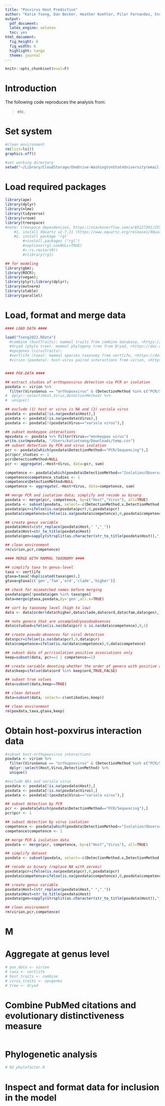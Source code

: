 ```yaml
---
title: "Posvirus Host Prediction"
author: "Katie Tseng, Dan Becker, Heather Koehler, Pilar Fernandez, Stephanie Seifert"
output:
  pdf_document:
  latex_engine: xelatex
  toc: yes
html_document:
  fig_height: 6
  fig_width: 6
  highlight: tango
  theme: journal
---
```


```r
knitr::opts_chunk$set(eval=F)
```

# Introduction

The following code reproduces the analysis from:

> etc.

# Set system

```r

#clean environment
rm(list=ls()) 
graphics.off()

#set working directory
setwd("~/Library/CloudStorage/OneDrive-WashingtonStateUniversity(email.wsu.edu)/Fernandez Lab/Projects (Active)/OPV Host Prediction/GitHub/PoxHost/Tseng2022")

```

# Load required packages

```r

library(ape)
library(dplyr)
library(nlme)
library(tidyverse)
library(vroom)
library(treespace) 
#note: treespace dependencies, https://stackoverflow.com/a/66127391/2554330
    #1. install XQuartz v2.7.11 (https://www.xquartz.org/releases/XQuartz-2.7.11.html); 
    #2. install package 'rgl'
        #>install.packages ("rgl")
        #>options(rgl.useNULL=TRUE)
        #>.rs.restartR()
        #>library(rgl)

## for modeling
library(gbm);
library(ROCR);
library(vegan);
library(plyr);library(dplyr);
library(mvtnorm)
library(xtable)
library(parallel)
```

# Load, format and merge data

```r

#### LOAD DATA ####

load("Tseng2022.RData")
  #combine (hostTraits): mammal traits from combine database, <https://doi.org/10.1002/ecy.3344> (file: "trait_data_imputed.csv")
  #dryad (phylo tree): mammal phylogeny tree from Dryad, <https://doi.org/10.5061/dryad.tb03d03> (path: "Data_S8_finalFigureFiles">"_DATA")
  #opvgenes (virusTraits):
  #vertlife (taxa): mammal species taxonomy from vertlife, <https://data.vertlife.org/>
  #virion (poxdata): host-virus paired interactions from virion, <https://github.com/viralemergence/virion/tree/main/Virion> 


#### POX-DATA ####

## extract studies of orthopoxvirus detection via PCR or isolation
poxdata <- virion %>%
  filter(VirusGenus == "orthopoxvirus" & (DetectionMethod %in% c("PCR/Sequencing","Isolation/Observation"))) #%>%
#  dplyr::select(Host,Virus,DetectionMethod) %>%
#  unique()

## exclude (1) host or virus is NA and (2) variola virus
poxdata <- poxdata[!is.na(poxdata$Host),]
poxdata <- poxdata[!is.na(poxdata$Virus),]
poxdata <- poxdata[!(poxdata$Virus=="variola virus"),]

## subset monkeypox interactions 
mpxvdata <- poxdata %>% filter(Virus=="monkeypox virus")
write.csv(mpxvdata, "/Users/katietseng/Downloads/temp.csv")
## subset detection by PCR and virus isolation
pcr <- poxdata[which(poxdata$DetectionMethod=="PCR/Sequencing"),]
pcr$pcr_studies <- 1
pcr$DetectionMethod=NULL
pcr <- aggregate(.~Host+Virus, data=pcr, sum)

competence <- poxdata[which(poxdata$DetectionMethod=="Isolation/Observation"),]
competence$competence_studies <- 1
competence$DetectionMethod=NULL
competence <- aggregate(.~Host+Virus, data=competence, sum)

## merge PCR and isolation data; simplify and recode as binary
poxdata <- merge(pcr, competence, by=c("Host","Virus"), all=TRUE)
poxdata <- subset(poxdata, select=-c(DetectionMethod.x,DetectionMethod.y))
poxdata$pcr=ifelse(is.na(poxdata$pcr),0,poxdata$pcr)
poxdata$competence=ifelse(is.na(poxdata$competence),0,poxdata$competence)

## create genus variable
poxdata$Host=(str_replace(poxdata$Host," ","_"))
poxdata$Host=str_to_title(poxdata$Host)
poxdata$gen=sapply(strsplit(as.character(str_to_title(poxdata$Host)),"_"),function(x) x[1])

## clean environment
rm(virion,pcr,competence)

#### MERGE WITH MAMMAL TAXONOMY ####

## simplify taxa to genus-level
taxa <- vertlife
gtaxa=taxa[!duplicated(taxa$gen),]
gtaxa=gtaxa[c('gen','fam','ord','clade','higher')]

## check for mismatched names before merging
poxdata$gen[!poxdata$gen %in% taxa$gen]
data=merge(gtaxa,poxdata,by='gen',all.x=TRUE)

## sort by taxonomy level (high to low)
data <- data[order(data$higher,data$clade,data$ord,data$fam,data$gen),]

## note genera that are unsampled/pseudoabsences
data$studied=ifelse(is.na(data$pcr) & is.na(data$competence),0,1)

## create pseudo-absences for viral detection
data$pcr=ifelse(is.na(data$pcr),0,data$pcr)
data$competence=ifelse(is.na(data$competence),0,data$competence)

## subset data of pcr/isolation positive associations only
keep=subset(data, pcr==1 | competence==1)

## create variable denoting whether the order of genera with positive associations exists in merged data 
data$keep=ifelse(data$ord %in% keep$ord,TRUE,FALSE)

## subset true values
data=subset(data,keep==TRUE)

## clean dataset
data=subset(data, select=-c(antibodies,keep))

## clean environment
rm(poxdata,taxa,gtaxa,keep)

```


# Obtain host-poxvirus interaction data

```r

#subset host-orthopoxvirus interactions
poxdata <- virion %>%
  filter(VirusGenus == "orthopoxvirus" & (DetectionMethod %in% c("PCR/Sequencing","Isolation/Observation","Antibodies"))) %>% 
  dplyr::select(Host,Virus,DetectionMethod) %>%
  unique()

#exclude NAs and variola virus
poxdata <- poxdata[!is.na(poxdata$Host),]
poxdata <- poxdata[!is.na(poxdata$Virus),]
poxdata <- poxdata[!(poxdata$Virus=="variola virus"),]

## subset detection by PCR
pcr <- poxdata[which(poxdata$DetectionMethod=="PCR/Sequencing"),]
pcr$pcr <- 1

## subset detection by virus isolation
competence <- poxdata[which(poxdata$DetectionMethod=="Isolation/Observation"),]
competence$competence <- 1

## merge PCR & isolation data
poxdata <- merge(pcr, competence, by=c("Host","Virus"), all=TRUE)

## simplify dataset
poxdata <- subset(poxdata, select=-c(DetectionMethod.x,DetectionMethod.y))

## recode as binary (replace NA with zeroes)
poxdata$pcr=ifelse(is.na(poxdata$pcr),0,poxdata$pcr)
poxdata$competence=ifelse(is.na(poxdata$competence),0,poxdata$competence)

## create genus variable
poxdata$Host=(str_replace(poxdata$Host," ","_"))
poxdata$Host=str_to_title(poxdata$Host)
poxdata$gen=sapply(strsplit(as.character(str_to_title(poxdata$Host)),"_"),function(x) x[1])

## clean environment
rm(virion,pcr,competence)

```

# M
# Aggregate at genus level

```r
# pox_data <- virion
# taxa <- vertlife
# host_traits <- combine
# virus_traits <- opvgenes
# tree <- dryad
```

# Combine PubMed citations and evolutionary distinctiveness measure

```r
```

# Phylogenetic analysis

```r

# 02_phylofactor.R

```

# Inspect and format data for inclusion in the model

```r

```

# 

```r
```

# 

```r
```

# 

```r
```

# 